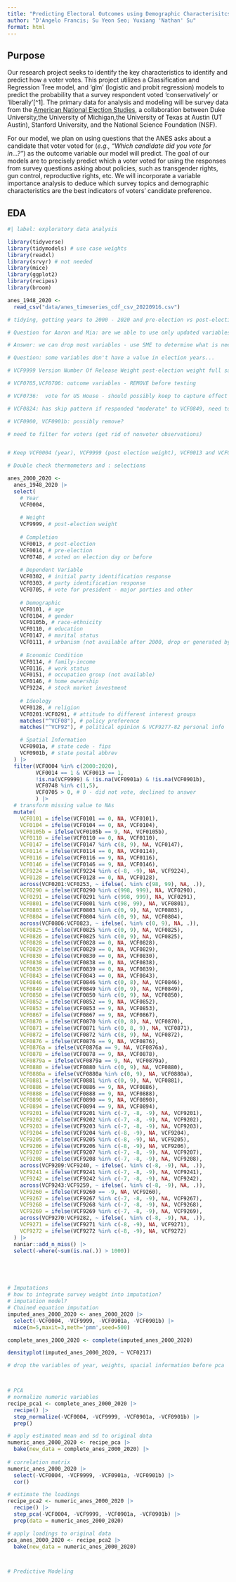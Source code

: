 ```yaml
---
title: "Predicting Electoral Outcomes using Demographic Characterisitcs"
author: "D'Angelo Francis; Su Yeon Seo; Yuxiang 'Nathan' Su"
format: html
---
```



## Purpose

Our research project seeks to identify the key characteristics to identify and predict how a voter votes. 
 This project utilizes a Classification and Regression Tree model, and 'glm' (logistic and probit regression) models to predict the probability that a survey respondent voted 'conservatively' or 'liberally'[^1]. The primary data for analysis and modeling will be survey data from the [American National Election Studies](https://electionstudies.org/), a collaboration between Duke University,the University of Michigan,the University of Texas at Austin (UT Austin), Stanford University, and the National Science Foundation (NSF).  

For our model, we plan on using questions that the ANES asks about a candidate that voter voted for (*e.g., "Which candidate did you vote for in...?"*) as the outcome variable our model will predict. The goal of our models are to precisely predict which a voter voted for using the responses from survey questions asking about policies, such as transgender rights, gun control, reproductive rights, etc. We will incorporate a variable importance analysis to deduce which survey topics and demographic characteristics are the best indicators of voters' candidate preference.

## EDA

```r
#| label: exploratory data analysis 

library(tidyverse)
library(tidymodels) # use case weights 
library(readxl)
library(srvyr) # not needed
library(mice)
library(ggplot2)
library(recipes)
library(broom)

anes_1948_2020 <- 
  read_csv("data/anes_timeseries_cdf_csv_20220916.csv")

# tidying, getting years to 2000 - 2020 and pre-election vs post-election

# Question for Aaron and Mia: are we able to use only updated variables (~70) plus key ones (such as race indicators) to do modeling, or would that be detrimental to our model?

# Answer: we can drop most variables - use SME to determine what is needed

# Question: some variables don't have a value in election years...

# VCF9999 Version Number Of Release Weight post-election weight full sample - is it ok to drop obs with missing weight?

# VCF0705,VCF0706: outcome variables - REMOVE before testing

# VCF0736:  vote for US House - should possibly keep to capture effect of ballot splitting 

# VCF0824: has skip pattern if responded "moderate" to VCF0849, need to address

# VCF0900, VCF0901b: possibly remove? 

# need to filter for voters (get rid of nonvoter observations)


# Keep VCF0004 (year), VCF9999 (post election weight), VCF0013 and VCF0014 (post and pre election completion indicator), and VCF0748 (voted on election day or not)

# Double check thermometers and : selections

anes_2000_2020 <- 
  anes_1948_2020 |>
  select(
    # Year
    VCF0004, 
    
    # Weight
    VCF9999, # post-election weight
    
    # Completion
    VCF0013, # post-election
    VCF0014, # pre-election
    VCF0748, # voted on election day or before
    
    # Dependent Variable
    VCF0302, # initial party identification response
    VCF0303, # party identification response
    VCF0705, # vote for president - major parties and other
    
    # Demographic
    VCF0101, # age
    VCF0104, # gender
    VCF0105b, # race-ethnicity
    VCF0110, # education
    VCF0147, # marital status
    VCF0111, # urbanism (not available after 2000, drop or generated by spatial information)
    
    # Economic Condition
    VCF0114, # family-income
    VCF0116, # work status
    VCF0151, # occupation group (not available)
    VCF0146, # home ownership
    VCF9224, # stock market investment
    
    # Ideology
    VCF0128, # religion
    VCF0201:VCF0291, # attitude to different interest groups
    matches("^VCF08"), # policy preference
    matches("^VCF92"), # political opinion & VCF9277-82 personal info

    # Spatial Information
    VCF0901a, # state code - fips
    VCF0901b, # state postal abbrev
  ) |>
  filter(VCF0004 %in% c(2000:2020), 
         VCF0014 == 1 & VCF0013 == 1, 
         !is.na(VCF9999) & !is.na(VCF0901a) & !is.na(VCF0901b),
         VCF0748 %in% c(1,5), 
         VCF0705 > 0, # 0 - did not vote, declined to answer
         ) |> 
  # transform missing value to NAs
  mutate(
    VCF0101 = ifelse(VCF0101 == 0, NA, VCF0101),
    VCF0104 = ifelse(VCF0104 == 0, NA, VCF0104),
    VCF0105b = ifelse(VCF0105b == 9, NA, VCF0105b),
    VCF0110 = ifelse(VCF0110 == 0, NA, VCF0110),
    VCF0147 = ifelse(VCF0147 %in% c(8, 9), NA, VCF0147),
    VCF0114 = ifelse(VCF0114 == 0, NA, VCF0114),
    VCF0116 = ifelse(VCF0116 == 9, NA, VCF0116),
    VCF0146 = ifelse(VCF0146 == 9, NA, VCF0146),
    VCF9224 = ifelse(VCF9224 %in% c(-8, -9), NA, VCF9224),
    VCF0128 = ifelse(VCF0128 == 0, NA, VCF0128),
    across(VCF0201:VCF0253, ~ ifelse(. %in% c(98, 99), NA, .)),
    VCF0290 = ifelse(VCF0290 %in% c(998, 999), NA, VCF0290),
    VCF0291 = ifelse(VCF0291 %in% c(998, 999), NA, VCF0291),
    VCF0801 = ifelse(VCF0801 %in% c(98, 99), NA, VCF0801),
    VCF0803 = ifelse(VCF0803 %in% c(0, 9), NA, VCF0803),
    VCF0804 = ifelse(VCF0804 %in% c(0, 9), NA, VCF0804),
    across(VCF0806:VCF0823, ~ ifelse(. %in% c(0, 9), NA, .)),
    VCF0825 = ifelse(VCF0825 %in% c(0, 9), NA, VCF0825),
    VCF0826 = ifelse(VCF0825 %in% c(0, 9), NA, VCF0825),
    VCF0828 = ifelse(VCF0828 == 0, NA, VCF0828),
    VCF0829 = ifelse(VCF0829 == 0, NA, VCF0829),
    VCF0830 = ifelse(VCF0830 == 0, NA, VCF0830),
    VCF0838 = ifelse(VCF0838 == 0, NA, VCF0838),
    VCF0839 = ifelse(VCF0839 == 0, NA, VCF0839),
    VCF0843 = ifelse(VCF0843 == 0, NA, VCF0843),
    VCF0846 = ifelse(VCF0846 %in% c(0, 8), NA, VCF0846),
    VCF0849 = ifelse(VCF0849 %in% c(0, 9), NA, VCF0849),
    VCF0850 = ifelse(VCF0850 %in% c(0, 9), NA, VCF0850),
    VCF0852 = ifelse(VCF0852 == 9, NA, VCF0852),
    VCF0853 = ifelse(VCF0853 == 9, NA, VCF0853),
    VCF0867 = ifelse(VCF0867 == 9, NA, VCF0867),
    VCF0870 = ifelse(VCF0870 %in% c(0, 8), NA, VCF0870),
    VCF0871 = ifelse(VCF0871 %in% c(0, 8, 9), NA, VCF0871),
    VCF0872 = ifelse(VCF0872 %in% c(8, 9), NA, VCF0872),
    VCF0876 = ifelse(VCF0876 == 9, NA, VCF0876),
    VCF0876a = ifelse(VCF0876a == 9, NA, VCF0876a),
    VCF0878 = ifelse(VCF0878 == 9, NA, VCF0878),
    VCF0879a = ifelse(VCF0879a == 9, NA, VCF0879a),
    VCF0880 = ifelse(VCF0880 %in% c(0, 9), NA, VCF0880),
    VCF0880a = ifelse(VCF0880a %in% c(0, 9), NA, VCF0880a),
    VCF0881 = ifelse(VCF0881 %in% c(0, 9), NA, VCF0881),
    VCF0886 = ifelse(VCF0886 == 9, NA, VCF0886),
    VCF0888 = ifelse(VCF0888 == 9, NA, VCF0888),
    VCF0890 = ifelse(VCF0890 == 9, NA, VCF0890),
    VCF0894 = ifelse(VCF0894 == 9, NA, VCF0894),
    VCF9201 = ifelse(VCF9201 %in% c(-7, -8, -9), NA, VCF9201),
    VCF9202 = ifelse(VCF9202 %in% c(-7, -8, -9), NA, VCF9202),
    VCF9203 = ifelse(VCF9203 %in% c(-7, -8, -9), NA, VCF9203),
    VCF9204 = ifelse(VCF9204 %in% c(-8, -9), NA, VCF9204),
    VCF9205 = ifelse(VCF9205 %in% c(-8, -9), NA, VCF9205),
    VCF9206 = ifelse(VCF9206 %in% c(-8, -9), NA, VCF9206),
    VCF9207 = ifelse(VCF9207 %in% c(-7, -8, -9), NA, VCF9207),
    VCF9208 = ifelse(VCF9208 %in% c(-7, -8, -9), NA, VCF9208),
    across(VCF9209:VCF9240, ~ ifelse(. %in% c(-8, -9), NA, .)),
    VCF9241 = ifelse(VCF9241 %in% c(-7, -8, -9), NA, VCF9241),
    VCF9242 = ifelse(VCF9242 %in% c(-7, -8, -9), NA, VCF9242),
    across(VCF9243:VCF9259, ~ ifelse(. %in% c(-8, -9), NA, .)),
    VCF9260 = ifelse(VCF9260 == -9, NA, VCF9260),
    VCF9267 = ifelse(VCF9267 %in% c(-7, -8, -9), NA, VCF9267),
    VCF9268 = ifelse(VCF9268 %in% c(-7, -8, -9), NA, VCF9268),
    VCF9269 = ifelse(VCF9269 %in% c(-7, -8, -9), NA, VCF9269),
    across(VCF9270:VCF9282, ~ ifelse(. %in% c(-8, -9), NA, .)),
    VCF9271 = ifelse(VCF9271 %in% c(-8, -9), NA, VCF9271),
    VCF9272 = ifelse(VCF9272 %in% c(-8, -9), NA, VCF9272)
  ) |>
  naniar::add_n_miss() |>
  select(-where(~sum(is.na(.)) > 1000))





# Imputations
# how to integrate survey weight into imputation?
# imputation model?
# Chained equation imputation
imputed_anes_2000_2020 <- anes_2000_2020 |>
  select(-VCF0004, -VCF9999, -VCF0901a, -VCF0901b) |>
  mice(m=5,maxit=3,meth='pmm',seed=500)

complete_anes_2000_2020 <- complete(imputed_anes_2000_2020)

densityplot(imputed_anes_2000_2020, ~ VCF0217)

# drop the variables of year, weights, spacial information before pca



# PCA
# normalize numeric variables
recipe_pca1 <- complete_anes_2000_2020 |>
  recipe() |>
  step_normalize(-VCF0004, -VCF9999, -VCF0901a, -VCF0901b) |>
  prep()

# apply estimated mean and sd to original data
numeric_anes_2000_2020 <- recipe_pca |>
  bake(new_data = complete_anes_2000_2020) |>
  
# correlation matrix
numeric_anes_2000_2020 |>
  select(-VCF0004, -VCF9999, -VCF0901a, -VCF0901b) |>
  cor()

# estimate the loadings
recipe_pca2 <- numeric_anes_2000_2020 |>
  recipe() |>
  step_pca(-VCF0004, -VCF9999, -VCF0901a, -VCF0901b) |>
  prep(data = numeric_anes_2000_2020)

# apply loadings to original data
pca_anes_2000_2020 <- recipe_pca2 |>
  bake(new_data = numeric_anes_2000_2020)



# Predictive Modeling









```